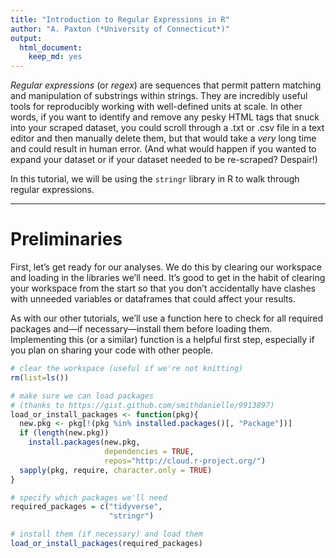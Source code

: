 ```yaml
---
title: "Introduction to Regular Expressions in R"
author: "A. Paxton (*University of Connecticut*)"
output:
  html_document:
    keep_md: yes
---
```


*Regular expressions* (or *regex*) are sequences that permit pattern matching
and manipulation of substrings within strings. They are incredibly useful tools
for reproducibly working with well-defined units at scale. In other words, if
you want to identify and remove any pesky HTML tags that snuck into your scraped
dataset, you could scroll through a .txt or .csv file in a text editor and then
manually delete them, but that would take a *very* long time and could result in
human error. (And what would happen if you wanted to expand your dataset or if
your dataset needed to be re-scraped? Despair!)

In this tutorial, we will be using the `stringr` library in R to walk through
regular expressions. 

***

# Preliminaries

First, let's get ready for our analyses. We do this by clearing our workspace
and loading in the libraries we'll need. It's good to get in the habit of 
clearing your workspace from the start so that you don't accidentally have
clashes with unneeded variables or dataframes that could affect your results.

As with our other tutorials, we'll use a function here to check for all required
packages and---if necessary---install them before loading them. Implementing
this (or a similar) function is a helpful first step, especially if you plan on
sharing your code with other people.

```r

# clear the workspace (useful if we're not knitting)
rm(list=ls())

```

```r

# make sure we can load packages 
# (thanks to https://gist.github.com/smithdanielle/9913897)
load_or_install_packages <- function(pkg){
  new.pkg <- pkg[!(pkg %in% installed.packages()[, "Package"])]
  if (length(new.pkg)) 
    install.packages(new.pkg, 
                     dependencies = TRUE,
                     repos="http://cloud.r-project.org/")
  sapply(pkg, require, character.only = TRUE)
}
```

```r

# specify which packages we'll need
required_packages = c("tidyverse",
                      "stringr")

# install them (if necessary) and load them
load_or_install_packages(required_packages)

```


